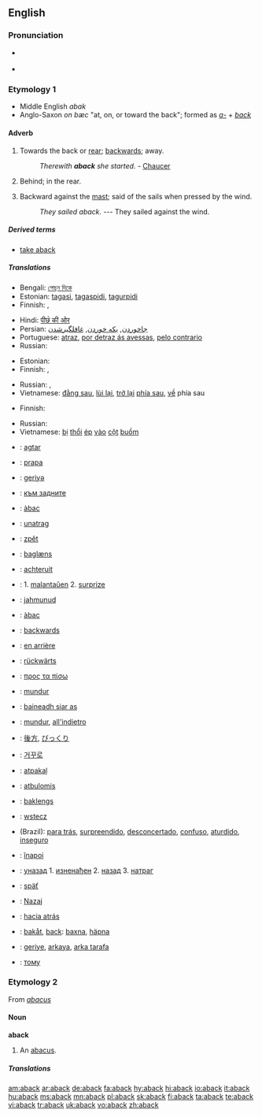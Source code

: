 ==English==

===Pronunciation===
* {{a|RP}} {{IPA|/əˈbæk/}}
* {{rhymes|æk}}

===Etymology 1===
* Middle English ''abak''
* Anglo-Saxon ''on bæc'' "at, on, or toward the back"; formed as ''[[a-]]'' + ''[[back]]''

====Adverb====
{{en-adv|-}}

# {{rare}} Towards the back or [[rear]]; [[backwards]]; away.
#: ''Therewith '''aback''' she started.'' - [[Chaucer]]
# Behind; in the rear.
# {{nautical}} Backward against the [[mast]]; said of the sails when pressed by the wind.
#: ''They sailed aback.'' --- They sailed against the wind.

=====Derived terms=====
* [[take aback]]

=====Translations=====
{{trans-top|backwards}}
* Bengali: [[পেছন দিকে]]
* Estonian: [[tagasi]], [[tagaspidi]], [[tagurpidi]]
* Finnish: {{t+|fi|takaisin}}, {{t-|fi|taaksepäin}}
{{trans-mid}}
* Hindi: [[पीछ॓ की ओर]]
* Persian: [[جاخوردن]], [[یکه خوردن]], [[غافلگیرشدن]]
* Portuguese: [[atraz]], [[por detraz ás avessas]], [[pelo contrario]]
* Russian: {{t|ru|назад|sc=Cyrl|tr=nazád}}
{{trans-bottom}}

{{trans-top|in the rear}}
* Estonian: {{t-|et|pakkis}}
* Finnish: {{t+|fi|takana}}, {{t-|fi|takaosa|alt=takaosassa}}
{{trans-mid}}
* Russian: {{t|ru|сзади|sc=Cyrl|tr=szádi}}, {{t|ru|позади|sc=Cyrl|tr=pozadí}}
* Vietnamese: [[đằng sau]], [[lùi lại]], [[trở lại]] [[phía sau]], [[về]] phía sau
{{trans-bottom}}

{{trans-top|said of sails pressed backward}}
* Finnish: {{t+|fi|pakki|alt=pakilla}}
{{trans-mid}}
* Russian: {{t|ru|протв ветра|sc=Cyrl|tr=prótiv v'étra}}
* Vietnamese: [[bị]] [[thổi]] [[ép]] [[vào]] [[cột]] [[buồm]]
{{trans-bottom}}

{{checktrans-top}}
* {{ttbc|Afrikaans}}: [[agtar]]
* {{ttbc|Albanian}}: [[prapa]]
* {{ttbc|Azeri}}: [[geriyә]]
* {{ttbc|Bulgarian}}: [[към задните]]         
* {{ttbc|Catalan}}: [[àbac]]    
* {{ttbc|Croatian}}: [[unatrag]] 
* {{ttbc|Czech}}: [[zpět]] 
* {{ttbc|Danish}}: [[baglæns]]
* {{ttbc|Dutch}}: [[achteruit]]
* {{ttbc|Esperanto}}: 1. [[malantaŭen]]  2. [[surprize]]        
* {{ttbc|Estonian}}: [[jahmunud]]
* {{ttbc|Catalan}}: [[àbac]]
* {{ttbc|Filipino}}: [[backwards]]
* {{ttbc|French}}: [[en arrière]]
* {{ttbc|German}}: [[rückwärts]]
* {{ttbc|Greek}}: [[προς τα πίσω]]   
* {{ttbc|Indonesian}}: [[mundur]]
* {{ttbc|Irish}}: [[baineadh siar as]]
* {{ttbc|Italian}}: [[mundur]],  [[all'indietro]]
{{trans-mid}}
* {{ttbc|Japanese}}: [[後方]], [[びっくり]] 
* {{ttbc|Korean}}: [[거꾸로]]  
* {{ttbc|Latvian}}: [[atpakaļ]]
* {{ttbc|Lithuanian}}: [[atbulomis]]
* {{ttbc|Norwegian}}: [[baklengs]]
* {{ttbc|Polish}}: [[wstecz]]
* {{ttbc|Portuguese}} (Brazil): [[para trás]], [[surpreendido]], [[desconcertado]], [[confuso]], [[aturdido]], [[inseguro]]
* {{ttbc|Romanian}}: [[înapoi]]
* {{ttbc|Serbian}}: [[уназад]]   1. [[изненађен]]  2. [[назад]]   3. [[натраг]]
* {{ttbc|Slovak}}: [[späť]]
* {{ttbc|Slovenian}}: [[Nazaj]]  
* {{ttbc|Spanish}}: [[hacia atrás]]
* {{ttbc|Swedish}}: [[bakåt]], [[back]]: [[baxna]], [[häpna]] 
* {{ttbc|Turkish}}: [[geriye]], [[arkaya]], [[arka tarafa]]     
* {{ttbc|Ukrainian}}: [[тому]]
{{trans-bottom}}

===Etymology 2===
From ''[[abacus]]''

====Noun====
'''aback'''

# {{obsolete}} An [[abacus]].

=====Translations=====
{{trans-see|abacus}}

[[am:aback]]
[[ar:aback]]
[[de:aback]]
[[fa:aback]]
[[hy:aback]]
[[hi:aback]]
[[io:aback]]
[[it:aback]]
[[hu:aback]]
[[ms:aback]]
[[mn:aback]]
[[pl:aback]]
[[sk:aback]]
[[fi:aback]]
[[ta:aback]]
[[te:aback]]
[[vi:aback]]
[[tr:aback]]
[[uk:aback]]
[[vo:aback]]
[[zh:aback]]